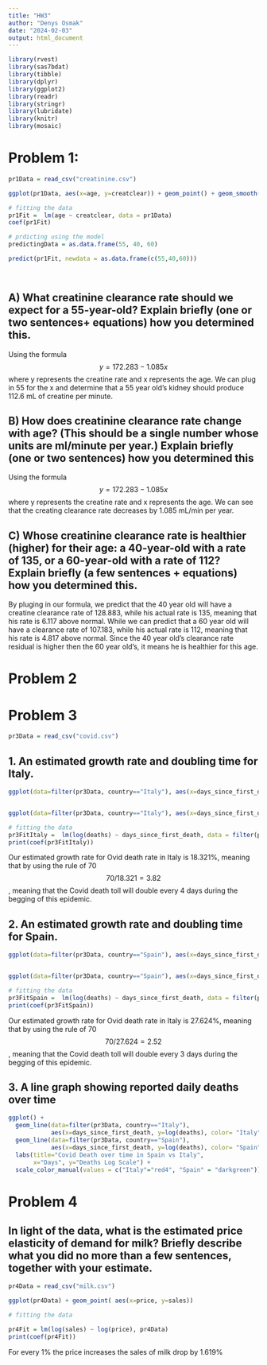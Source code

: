 ```yaml
---
title: "HW3"
author: "Denys Osmak"
date: "2024-02-03"
output: html_document
---
```


```r
library(rvest)
library(sas7bdat)
library(tibble)
library(dplyr)
library(ggplot2)
library(readr)
library(stringr)
library(lubridate)
library(knitr)
library(mosaic)
```

# Problem 1:

```r
pr1Data = read_csv("creatinine.csv")

ggplot(pr1Data, aes(x=age, y=creatclear)) + geom_point() + geom_smooth(method="lm") + labs( title="Age vs Creatine Level", x="Age", y="Creatine (mL/min)") 

# fitting the data
pr1Fit =  lm(age ~ creatclear, data = pr1Data)
coef(pr1Fit)

# prdicting using the model
predictingData = as.data.frame(55, 40, 60)

predict(pr1Fit, newdata = as.data.frame(c(55,40,60)))

  

```

## A) What creatinine clearance rate should we expect for a 55-year-old? Explain briefly (one or two sentences+ equations) how you determined this.

Using the formula $$ y = 172.283 - 1.085x $$ where y represents the creatine rate and x represents the age. We can plug in 55 for the x and determine that a 55 year old's kidney should produce 112.6 mL of creatine per minute.

## B) How does creatinine clearance rate change with age? (This should be a single number whose units are ml/minute per year.) Explain briefly (one or two sentences) how you determined this

Using the formula $$ y = 172.283 - 1.085x $$ where y represents the creatine rate and x represents the age. We can see that the creating clearance rate decreases by 1.085 mL/min per year.

## C) Whose creatinine clearance rate is healthier (higher) for their age: a 40-year-old with a rate of 135, or a 60-year-old with a rate of 112? Explain briefly (a few sentences + equations) how you determined this.

By pluging in our formula, we predict that the 40 year old will have a creatine clearance rate of 128.883, while his actual rate is 135, meaning that his rate is 6.117 above normal. While we can predict that a 60 year old will have a clearance rate of 107.183, while his actual rate is 112, meaning that his rate is 4.817 above normal. Since the 40 year old's clearance rate residual is higher then the 60 year old's, it means he is healthier for this age.

# Problem 2

# Problem 3 

```r
pr3Data = read_csv("covid.csv")
```

## 1. An estimated growth rate and doubling time for Italy.

```r

ggplot(data=filter(pr3Data, country=="Italy"), aes(x=days_since_first_death, y=deaths)) + geom_line() + labs(title="Covid Death over time in Italy", x="Days", y="Deaths")


ggplot(data=filter(pr3Data, country=="Italy"), aes(x=days_since_first_death, y=log(deaths) )) + geom_line() + labs(title="Covid Death over time in Italy", x="Days", y="Deaths Log Scale")

# fitting the data
pr3FitItaly =  lm(log(deaths) ~ days_since_first_death, data = filter(pr3Data, country =="Italy"))
print(coef(pr3FitItaly))


```

Our estimated growth rate for Ovid death rate in Italy is 18.321%, meaning that by using the rule of 70 $$ 70/18.321 = 3.82$$, meaning that the Covid death toll will double every 4 days during the begging of this epidemic.

## 2. An estimated growth rate and doubling time for Spain.

```r

ggplot(data=filter(pr3Data, country=="Spain"), aes(x=days_since_first_death, y=deaths)) + geom_line() + labs(title="Covid Death over time in Spain", x="Days", y="Deaths")


ggplot(data=filter(pr3Data, country=="Spain"), aes(x=days_since_first_death, y=log(deaths) )) + geom_line() + labs(title="Covid Death over time in Spain", x="Days", y="Deaths Log Scale")

# fitting the data
pr3FitSpain =  lm(log(deaths) ~ days_since_first_death, data = filter(pr3Data, country =="Spain"))
print(coef(pr3FitSpain))


```

Our estimated growth rate for Ovid death rate in Italy is 27.624%, meaning that by using the rule of 70 $$ 70/27.624 = 2.52$$, meaning that the Covid death toll will double every 3 days during the begging of this epidemic.

## 3. A line graph showing reported daily deaths over time

```r

ggplot() + 
  geom_line(data=filter(pr3Data, country=="Italy"), 
            aes(x=days_since_first_death, y=log(deaths), color= "Italy")) + 
  geom_line(data=filter(pr3Data, country=="Spain"), 
            aes(x=days_since_first_death, y=log(deaths), color= "Spain")) + 
  labs(title="Covid Death over time in Spain vs Italy", 
       x="Days", y="Deaths Log Scale") +  
  scale_color_manual(values = c("Italy"="red4", "Spain" = "darkgreen"))
```

# Problem 4

## In light of the data, what is the estimated price elasticity of demand for milk? Briefly describe what you did no more than a few sentences, together with your estimate.

```r

pr4Data = read_csv("milk.csv")

ggplot(pr4Data) + geom_point( aes(x=price, y=sales))

# fitting the data 

pr4Fit = lm(log(sales) ~ log(price), pr4Data)
print(coef(pr4Fit))
```

For every 1% the price increases the sales of milk drop by 1.619%
